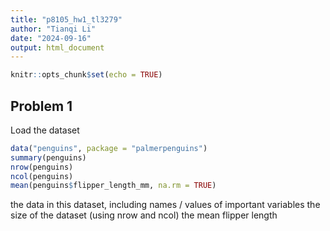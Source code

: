 ```yaml
---
title: "p8105_hw1_tl3279"
author: "Tianqi Li"
date: "2024-09-16"
output: html_document
---
```


```r
knitr::opts_chunk$set(echo = TRUE)
```

## Problem 1

Load the dataset

```r
data("penguins", package = "palmerpenguins")
summary(penguins)
nrow(penguins)
ncol(penguins)
mean(penguins$flipper_length_mm, na.rm = TRUE)
```
the data in this dataset, including names / values of important variables
the size of the dataset (using nrow and ncol)
the mean flipper length


